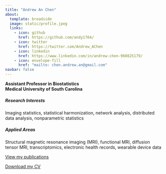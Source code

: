 ```yaml
---
title: "Andrew An Chen"
about:
  template: broadside
  image: static/profile.jpeg
  links:
    - icon: github
      href: https://github.com/andy1764/
    - icon: twitter
      href: https://twitter.com/Andrew_AChen
    - icon: linkedin
      href: https://www.linkedin.com/in/andrew-chen-960825179/
    - icon: envelope-fill
      href: "mailto: chen.andrew.an@gmail.com"
navbar: false
---
```


**Assistant Professor in Biostatistics**  
**Medical University of South Carolina**

##### Research Interests

Imaging statistics, statistical harmonization, network analysis, distributed data analysis, nonparametric statistics

##### Applied Areas

Structural magnetic resonance imaging (MRI), functional MRI, diffusion tensor MRI, transcriptomics, electronic health records, wearable device data


[View my publications](https://scholar.google.com/citations?user=4Zp2TCwAAAAJ&hl=en&oi=ao)


[Download my CV](static/Andrew_Chen_CV.pdf)
